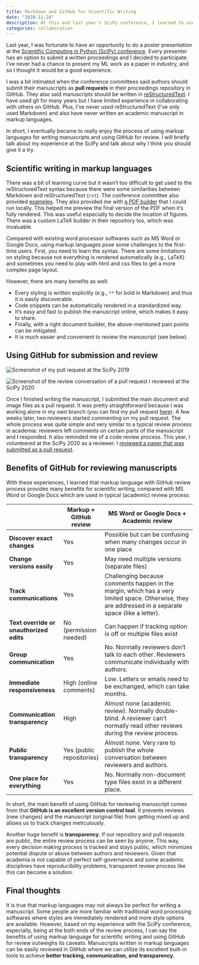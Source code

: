 ```yaml
---
title: Markdown and GitHub for Scientific Writing
date: "2020-11-24"
description: At this and last year's SciPy conference, I learned to use GitHub for publishing and reviewing academic manuscripts. Although it has some limitations, using markup languages to write manuscripts and using GitHub for reviewing them has many benefits especially in terms of tracking, communication, and transparency.
categories: collaboration
---
```


Last year, I was fortunate to have an opportunity to do a poster presentation at the [Scientific Computing in Python (SciPy) conference](https://www.scipy2019.scipy.org/). Every presenter has an option to submit a written proceedings and I decided to participate. I've never had a chance to present my ML work as a paper in industry, and so I thought it would be a good experience.

I was a bit intimated when the conference committees said authors should submit their manuscripts as **pull requests** in their proceedings repository in GitHub. They also said manuscripts should be written in [reStructuredText](https://en.wikipedia.org/wiki/ReStructuredText). I have used git for many years but I have limited experience in collaborating with others on GitHub. Plus, I've never used reStructuredText (I've only used Markdown) and also have never written an academic manuscript in markup languages.

In short, I eventually became to really enjoy the process of using markup languages for writing manuscripts and using GitHub for review. I will briefly talk about my experience at the SciPy and talk about why I think you should give it a try.

## Scientific writing in markup languages

There was a bit of learning curve but it wasn't too difficult to get used to the reStructuredText syntax because there were some similarities between Markdown and reStructuredText (`rst`). The conference committee also provided [examples](https://raw.githubusercontent.com/hongsups/scipy_proceedings/2019/papers/00_bibderwalt/00_bibderwalt.rst). They also provided me with [a PDF builder](https://github.com/hongsups/scipy_proceedings/tree/2019/publisher) that I could run locally. This helped me preview the final version of the PDF when it's fully rendered. This was useful especially to decide the location of figures. There was a custom LaTeX builder in their repository too, which was invaluable.

Compared with existing word processor softwares such as MS Word or Google Docs, using markup languages pose some challenges to the first-time users. First, you need to learn the syntax. There are some limitations on styling because not everything is rendered automatically (e.g., LaTeX) and sometimes you need to play with html and css files to get a more complex page layout.

However, there are many benefits as well:

- Every styling is written explicitly (e.g., `**` for bold in Markdown) and thus it is easily discoverable.
- Code snippets can be automatically rendered in a standardized way.
- It's easy and fast to publish the manuscript online, which makes it easy to share.
- Finally, with a right document builder, the above-mentioned pain points can be mitigated.
- It is much easier and convenient to review the manuscript (see below).

## Using GitHub for submission and review

![](2020-11-24-HS_scipy_example_author_screenshot.png "Screenshot of my pull request at the SciPy 2019")

![](2020-11-24-HS_scipy_example_reviewer_screenshot.png "Screenshot of the review conversation of a pull request I reviewed at the SciPy 2020")

Once I finished writing the manuscript, I submitted the main document and image files as a pull request. It was pretty straightforward because I was working alone in my own branch (you can find my pull request [here](https://github.com/scipy-conference/scipy_proceedings/pull/468)). A few weeks later, two reviewers started commenting on my pull request. The whole process was quite simple and very similar to a typical review process in academia: reviewers left comments on certain parts of the manuscript and I responded. It also reminded me of a code review process. This year, I volunteered at the SciPy 2020 as a reviewer. I [reviewed a paper that was submitted as a pull request](https://github.com/scipy-conference/scipy_proceedings/pull/550).

## Benefits of GitHub for reviewing manuscripts

With these experiences, I learned that markup language with GitHub review process provides many benefits for scientific writing, compared with MS Word or Google Docs which are used in typical (academic) review process:

|                          |Markup + GitHub review| MS Word or Google Docs + Academic review|
|--------------------------|---------------|--------------------------------------------------|
|**Discover exact changes**|Yes|Possible but can be confusing when many changes occur in one place|
|**Change versions easily**|Yes|May need multiple versions (separate files)|
|**Track communications**|Yes|Challenging because comments happen in the margin, which has a very limited space. Otherwise, they are addressed in a separate space (like a letter).|
|**Text override or unauthorized edits**|No (permission needed)|Can happen if tracking option is off or multiple files exist|
|**Group communication**|Yes|No. Normally reviewers don't talk to each other. Reviewers communicate individually with authors.|
|**Immediate responsiveness**|High (online comments)|Low. Letters or emails need to be exchanged, which can take months.|
|**Communication transparency**|High|Almost none (academic review). Normally double-blind. A reviewer can't normally read other reviews during the review process.|
|**Public transparency**|Yes (public repositories)|Almost none. Very rare to publish the whole conversation between reviewers and authors.|
|**One place for everything**|Yes|No. Normally non-document type files exist in a different place.|

In short, the main benefit of using GitHub for reviewing manuscript comes from that **GitHub is an excellent version control tool**. It prevents reviews (new changes) and the manuscript (original file) from getting mixed up and allows us to track changes meticulously.

Another huge benefit is **transparency**. If our repository and pull requests are public, the entire review process can be seen by anyone. This way, every decision making process is tracked and stays public, which minimizes potential dispute or abuse between authors and reviewers. Given that academia is not capable of perfect self-governance and some academic disciplines have reproducibility problems, transparent review process like this can become a solution.

## Final thoughts

It is true that markup languages may not always be perfect for writing a manuscript. Some people are more familiar with traditional word processing softwares where styles are immediately rendered and more style options are available. However, based on my experience with the SciPy conference, especially, being at the both ends of the review process, I can say the benefits of using markup language for scientific writing and using GitHub for review outweighs its caveats. Manuscripts written in markup languages can be easily reviewed in GitHub where we can utilize its excellent built-in tools to achieve **better tracking, communication, and transparency.**

